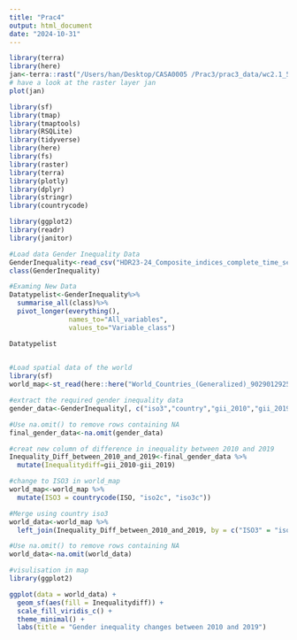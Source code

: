 ```yaml
---
title: "Prac4"
output: html_document
date: "2024-10-31"
---
```


```r
library(terra)
library(here)
jan<-terra::rast("/Users/han/Desktop/CASA0005 /Prac3/prac3_data/wc2.1_5m_tavg_01.tif")
# have a look at the raster layer jan
plot(jan)
```
```r
library(sf)
library(tmap) 
library(tmaptools)
library(RSQLite)
library(tidyverse)
library(here)
library(fs)
library(raster)
library(terra)
library(plotly)
library(dplyr)
library(stringr)
library(countrycode)

library(ggplot2)
library(readr)
library(janitor)
```
```r
#Load data Gender Inequality Data 
GenderInequality<-read_csv("HDR23-24_Composite_indices_complete_time_series.csv")
class(GenderInequality)

#Examing New Data
Datatypelist<-GenderInequality%>%
  summarise_all(class)%>%
  pivot_longer(everything(), 
               names_to="All_variables", 
               values_to="Variable_class")

Datatypelist
  
```
```r
#Load spatial data of the world
library(sf)
world_map<-st_read(here::here("World_Countries_(Generalized)_9029012925078512962.geojson"))
```
```r
#extract the required gender inequality data
gender_data<-GenderInequality[, c("iso3","country","gii_2010","gii_2019")]
```


```r
#Use na.omit() to remove rows containing NA
final_gender_data<-na.omit(gender_data)

```
```r
#creat new column of difference in inequality between 2010 and 2019
Inequality_Diff_between_2010_and_2019<-final_gender_data %>%
  mutate(Inequalitydiff=gii_2010-gii_2019)
```

```r
#change to ISO3 in world_map
world_map<-world_map %>%
  mutate(ISO3 = countrycode(ISO, "iso2c", "iso3c"))

#Merge using country iso3
world_data<-world_map %>%
  left_join(Inequality_Diff_between_2010_and_2019, by = c("ISO3" = "iso3"))

#Use na.omit() to remove rows containing NA
world_data<-na.omit(world_data)
```

```r
#visulisation in map
library(ggplot2)

ggplot(data = world_data) +
  geom_sf(aes(fill = Inequalitydiff)) +
  scale_fill_viridis_c() +
  theme_minimal() +
  labs(title = "Gender inequality changes between 2010 and 2019")
```

